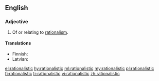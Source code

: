 ==English==

===Adjective===
{{en-adj}}
# Of or relating to [[rationalism]].

====Translations====
{{trans-top|relating to rationalism}}
* Finnish: {{t+|fi|rationalistinen}}
* Latvian: {{t|lv|racionālistisks}}
{{trans-mid}}
{{trans-bottom}}

[[el:rationalistic]]
[[hy:rationalistic]]
[[ml:rationalistic]]
[[my:rationalistic]]
[[pl:rationalistic]]
[[fi:rationalistic]]
[[tr:rationalistic]]
[[vi:rationalistic]]
[[zh:rationalistic]]